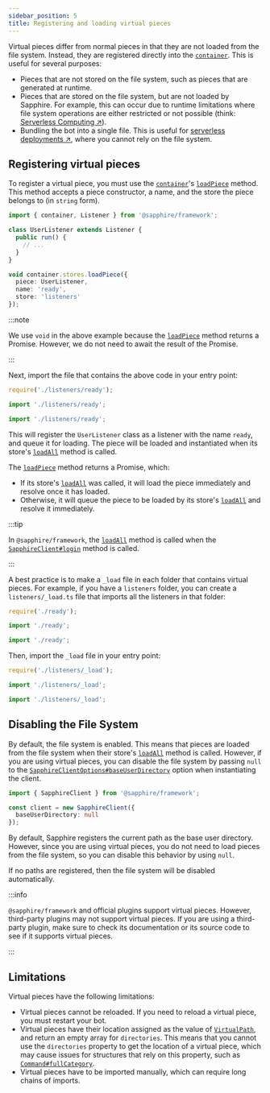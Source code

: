 ```yaml
---
sidebar_position: 5
title: Registering and loading virtual pieces
---
```


Virtual pieces differ from normal pieces in that they are not loaded from the file system. Instead, they are registered
directly into the [`container`][container]. This is useful for several purposes:

- Pieces that are not stored on the file system, such as pieces that are generated at runtime.
- Pieces that are stored on the file system, but are not loaded by Sapphire. For example, this can occur due to runtime
  limitations where file system operations are either restricted or not possible (think: [Serverless Computing ↗️][sc]).
- Bundling the bot into a single file. This is useful for [serverless deployments ↗️][sc], where you cannot rely on the
  file system.

## Registering virtual pieces

To register a virtual piece, you must use the [`container`][container]'s [`loadPiece`] method. This method accepts a
piece constructor, a name, and the store the piece belongs to (in `string` form).

```typescript ts2esm2cjs|{9-13}
import { container, Listener } from '@sapphire/framework';

class UserListener extends Listener {
  public run() {
    // ...
  }
}

void container.stores.loadPiece({
  piece: UserListener,
  name: 'ready',
  store: 'listeners'
});
```

:::note

We use `void` in the above example because the [`loadPiece`] method returns a Promise. However, we do not need to await
the result of the Promise.

:::

Next, import the file that contains the above code in your entry point:

<Tabs groupId="ts2esm2cjs">

<TabItem value="cjs" label="CommonJS" default>

```javascript
require('./listeners/ready');
```

</TabItem>

<TabItem value="esm" label="ESM" default>

```javascript
import './listeners/ready';
```

</TabItem>

<TabItem value="typescript" label="TypeScript" default>

```typescript
import './listeners/ready';
```

</TabItem>
</Tabs>

This will register the `UserListener` class as a listener with the name `ready`, and queue it for loading. The piece
will be loaded and instantiated when its store's [`loadAll`] method is called.

The [`loadPiece`] method returns a Promise, which:

- If its store's [`loadAll`] was called, it will load the piece immediately and resolve once it has loaded.
- Otherwise, it will queue the piece to be loaded by its store's [`loadAll`] and resolve it immediately.

:::tip

In `@sapphire/framework`, the [`loadAll`] method is called when the [`SapphireClient#login`] method is called.

:::

A best practice is to make a `_load` file in each folder that contains virtual pieces. For example, if you have a
`listeners` folder, you can create a `listeners/_load.ts` file that imports all the listeners in that folder:

<Tabs groupId="ts2esm2cjs">

<TabItem value="cjs" label="CommonJS" default>

```javascript
require('./ready');
```

</TabItem>

<TabItem value="esm" label="ESM" default>

```javascript
import './ready';
```

</TabItem>

<TabItem value="typescript" label="TypeScript" default>

```typescript
import './ready';
```

</TabItem>
</Tabs>

Then, import the `_load` file in your entry point:

<Tabs groupId="ts2esm2cjs">

<TabItem value="cjs" label="CommonJS" default>

```javascript
require('./listeners/_load');
```

</TabItem>

<TabItem value="esm" label="ESM" default>

```javascript
import './listeners/_load';
```

</TabItem>

<TabItem value="typescript" label="TypeScript" default>

```typescript
import './listeners/_load';
```

</TabItem>
</Tabs>

## Disabling the File System

By default, the file system is enabled. This means that pieces are loaded from the file system when their store's
[`loadAll`] method is called. However, if you are using virtual pieces, you can disable the file system by passing
`null` to the [`SapphireClientOptions#baseUserDirectory`] option when instantiating the client.

```typescript ts2esm2cjs|{4}
import { SapphireClient } from '@sapphire/framework';

const client = new SapphireClient({
  baseUserDirectory: null
});
```

By default, Sapphire registers the current path as the base user directory. However, since you are using virtual pieces,
you do not need to load pieces from the file system, so you can disable this behavior by using `null`.

If no paths are registered, then the file system will be disabled automatically.

:::info

`@sapphire/framework` and official plugins support virtual pieces. However, third-party plugins may not support virtual
pieces. If you are using a third-party plugin, make sure to check its documentation or its source code to see if it
supports virtual pieces.

:::

## Limitations

Virtual pieces have the following limitations:

- Virtual pieces cannot be reloaded. If you need to reload a virtual piece, you must restart your bot.
- Virtual pieces have their location assigned as the value of [`VirtualPath`], and return an empty array for
  `directories`. This means that you cannot use the `directories` property to get the location of a virtual piece, which
  may cause issues for structures that rely on this property, such as [`Command#fullCategory`].
- Virtual pieces have to be imported manually, which can require long chains of imports.

[`loadPiece`]: ../../Documentation/api-pieces/classes/StoreRegistry#loadpiece
[`loadAll`]: ../../Documentation/api-pieces/classes/Store#loadall
[`SapphireClient#login`]: ../../Documentation/api-framework/classes/SapphireClient#login
[`SapphireClientOptions#baseUserDirectory`]:
  ../../Documentation/api-framework/interfaces/SapphireClientOptions#baseuserdirectory
[`VirtualPath`]: ../../Documentation/api-pieces/variables/VirtualPath
[`Command#fullCategory`]: ../../Documentation/api-framework/classes/Command#fullcategory
[container]: ../../Documentation/api-pieces/interfaces/Container
[sc]: https://en.wikipedia.org/wiki/Serverless_computing
